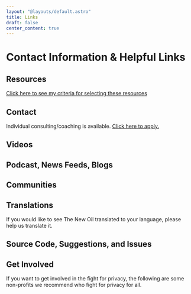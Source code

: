 ```yaml
---
layout: "@layouts/default.astro"
title: Links
draft: false
center_content: true
---
```





# Contact Information & Helpful Links

## Resources

[Click here to see my criteria for selecting these resources](https://gitlab.com/nbartram/the-new-oil/-/wikis/Links-&-Other-Resources-Criteria)

<Resources title="Books" items={books} />

<Resources title="Documentaries" items={documentaries} />

<Resources title="Websites" items={websites} />

<Resources title="Podcasts & Videos" items={podcastsAndVideo} />

## Contact

Individual consulting/coaching is available. [Click here to apply.](https://nextcloud.thenewoil.org/apps/forms/s/REP8Andd7eYfRd4ZqjZJcpSK)

<LinkGrid items={contact} />

## Videos

<LinkGrid items={videos} />

## Podcast, News Feeds, Blogs

<LinkGrid items={podcastsNewsAndBlog} />

## Communities

<LinkGrid items={communities} />

## Translations

If you would like to see The New Oil translated to your language, please help us translate it.

<LinkGrid items={translate} />

## Source Code, Suggestions, and Issues

<LinkGrid items={source} />

## Get Involved

If you want to get involved in the fight for privacy, the following are some non-profits we recommend who fight for privacy for all.

<LinkGrid items={getInvolved} />
